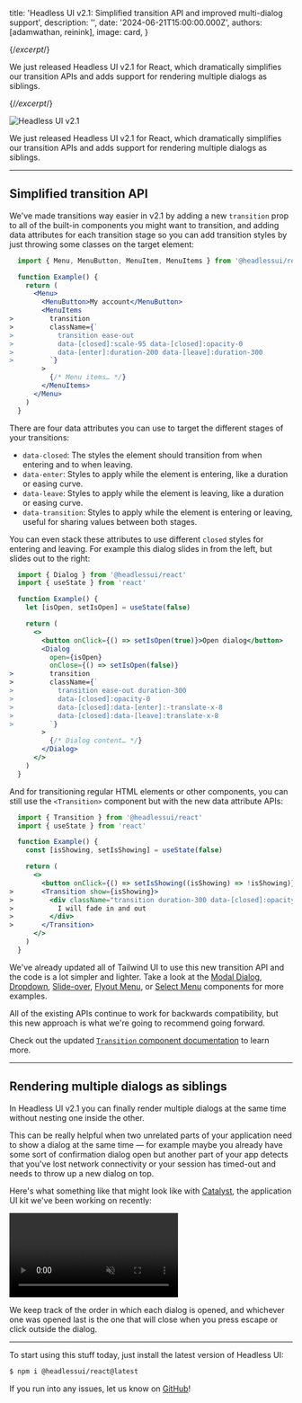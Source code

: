 
  title: 'Headless UI v2.1: Simplified transition API and improved multi-dialog support',
  description: '',
  date: '2024-06-21T15:00:00.000Z',
  authors: [adamwathan, reinink],
  image: card,
}

{/*excerpt*/}

We just released Headless UI v2.1 for React, which dramatically simplifies our transition APIs and adds support for rendering multiple dialogs as siblings.

{/*/excerpt*/}

![Headless UI v2.1](./card.jpg)

We just released Headless UI v2.1 for React, which dramatically simplifies our transition APIs and adds support for rendering multiple dialogs as siblings.

---

## Simplified transition API

We've made transitions way easier in v2.1 by adding a new `transition` prop to all of the built-in components you might want to transition, and adding data attributes for each transition stage so you can add transition styles by just throwing some classes on the target element:

```jsx {{ style: 'framed', color: 'fuchsia' }}
  import { Menu, MenuButton, MenuItem, MenuItems } from '@headlessui/react'

  function Example() {
    return (
      <Menu>
        <MenuButton>My account</MenuButton>
        <MenuItems
>         transition
>         className={`
>           transition ease-out
>           data-[closed]:scale-95 data-[closed]:opacity-0
>           data-[enter]:duration-200 data-[leave]:duration-300
>         `}
        >
          {/* Menu items… */}
        </MenuItems>
      </Menu>
    )
  }
```

There are four data attributes you can use to target the different stages of your transitions:

- `data-closed`: The styles the element should transition from when entering and to when leaving.
- `data-enter`: Styles to apply while the element is entering, like a duration or easing curve.
- `data-leave`: Styles to apply while the element is leaving, like a duration or easing curve.
- `data-transition`: Styles to apply while the element is entering or leaving, useful for sharing values between both stages.

You can even stack these attributes to use different `closed` styles for entering and leaving. For example this dialog slides in from the left, but slides out to the right:

```jsx {{ style: 'framed', color: 'purple' }}
  import { Dialog } from '@headlessui/react'
  import { useState } from 'react'

  function Example() {
    let [isOpen, setIsOpen] = useState(false)

    return (
      <>
        <button onClick={() => setIsOpen(true)}>Open dialog</button>
        <Dialog
          open={isOpen}
          onClose={() => setIsOpen(false)}
>         transition
>         className={`
>           transition ease-out duration-300
>           data-[closed]:opacity-0
>           data-[closed]:data-[enter]:-translate-x-8
>           data-[closed]:data-[leave]:translate-x-8
>         `}
        >
          {/* Dialog content… */}
        </Dialog>
      </>
    )
  }
```

And for transitioning regular HTML elements or other components, you can still use the `<Transition>` component but with the new data attribute APIs:

```jsx {{ style: 'framed', color: 'sky' }}
  import { Transition } from '@headlessui/react'
  import { useState } from 'react'

  function Example() {
    const [isShowing, setIsShowing] = useState(false)

    return (
      <>
        <button onClick={() => setIsShowing((isShowing) => !isShowing)}>Toggle</button>
>       <Transition show={isShowing}>
>         <div className="transition duration-300 data-[closed]:opacity-0">
>           I will fade in and out
>         </div>
>       </Transition>
      </>
    )
  }
```

We've already updated all of Tailwind UI to use this new transition API and the code is a lot simpler and lighter. Take a look at the [Modal Dialog](https://tailwindui.com/components/application-ui/overlays/modal-dialogs), [Dropdown](https://tailwindui.com/components/application-ui/elements/dropdowns), [Slide-over](https://tailwindui.com/components/application-ui/overlays/slide-overs), [Flyout Menu](https://tailwindui.com/components/marketing/elements/flyout-menus), or [Select Menu](https://tailwindui.com/components/application-ui/forms/select-menus) components for more examples.

All of the existing APIs continue to work for backwards compatibility, but this new approach is what we're going to recommend going forward.

Check out the updated [`Transition` component documentation](https://headlessui.com/react/transition) to learn more.

---

## Rendering multiple dialogs as siblings

In Headless UI v2.1 you can finally render multiple dialogs at the same time without nesting one inside the other.

This can be really helpful when two unrelated parts of your application need to show a dialog at the same time — for example maybe you already have some sort of confirmation dialog open but another part of your app detects that you've lost network connectivity or your session has timed-out and needs to throw up a new dialog on top.

Here's what something like that might look like with [Catalyst](https://tailwindui.com/templates/catalyst), the application UI kit we've been working on recently:

<div className="relative rounded-2xl overflow-hidden">
  <div className="absolute inset-0 rounded-2xl ring-1 ring-inset ring-slate-900/10 pointer-events-none"></div>
  <video src="https://assets.tailwindcss.com/blog%2F2024-06-21-headless-ui-v2-1%2Fheadlessui-sibling-dialogs.mp4" autoPlay playsInline loop muted className="block m-0" />
</div>

We keep track of the order in which each dialog is opened, and whichever one was opened last is the one that will close when you press escape or click outside the dialog.

---

To start using this stuff today, just install the latest version of Headless UI:

```sh
$ npm i @headlessui/react@latest
```

If you run into any issues, let us know on [GitHub](https://github.com/tailwindlabs/headlessui)!
